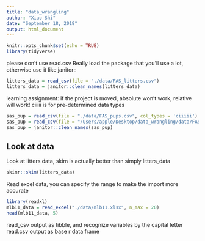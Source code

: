 ```yaml
---
title: "data_wrangling"
author: "Xiao Shi"
date: "September 18, 2018"
output: html_document
---
```


```r
knitr::opts_chunk$set(echo = TRUE)
library(tidyverse)
```

please don't use read.csv
Really load the package that you'll use a lot, otherwise use it like janitor::
```r
litters_data = read_csv(file = "./data/FAS_litters.csv")
litters_data = janitor::clean_names(litters_data)
```

learning assignment: if the project is moved, absolute won't work, relative will work!
ciiiii is for pre-determined data types
```r
sas_pup = read_csv(file = "./data/FAS_pups.csv", col_types = 'ciiiii')
sas_pup = read_csv(file = "/Users/apple/Desktop/data_wrangling/data/FAS_pups.csv")
sas_pup = janitor::clean_names(sas_pup)

```

## Look at data

Look at litters data, skim is actually better than simply litters_data
```r
skimr::skim(litters_data)
```

Read excel data, you can specify the range to make the import more accurate
```r
library(readxl)
mlb11_data = read_excel("./data/mlb11.xlsx", n_max = 20)
head(mlb11_data, 5)
```
read_csv output as tibble, and recognize variables by the capital letter
read.csv output as base r data frame